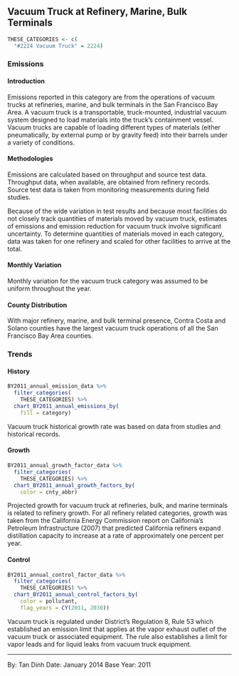 ## Vacuum Truck at Refinery, Marine, Bulk Terminals {#petprod-vacuum_truck}

```r
THESE_CATEGORIES <- c(
  "#2224 Vacuum Truck" = 2224)
```

### Emissions

#### Introduction {-}

Emissions reported in this category are from the operations of vacuum trucks at refineries, marine, and bulk terminals in the San Francisco Bay Area. A vacuum truck is a transportable, truck-mounted, industrial vacuum system designed to load materials into the truck’s containment vessel. Vacuum trucks are capable of loading different types of materials (either pneumatically, by external pump or by gravity feed) into their barrels under a variety of conditions.

#### Methodologies {-}

Emissions are calculated based on throughput and source test data. Throughput data, when available, are obtained from refinery records. Source test data is taken from monitoring measurements during field studies.

Because of the wide variation in test results and because most facilities do not closely track quantities of materials moved by vacuum truck, estimates of emissions and emission reduction for vacuum truck involve significant uncertainty. To determine quantities of materials moved in each category, data was taken for one refinery and scaled for other facilities to arrive at the total.

#### Monthly Variation {-}

Monthly variation for the vacuum truck category was assumed to be uniform throughout the year.

#### County Distribution {-}

With major refinery, marine, and bulk terminal presence, Contra Costa and Solano counties have the largest vacuum truck operations of all the San Francisco Bay Area counties.

### Trends 

#### History {-}

```r
BY2011_annual_emission_data %>%
  filter_categories(
    THESE_CATEGORIES) %>%
  chart_BY2011_annual_emissions_by(
    fill = category)
```

Vacuum truck historical growth rate was based on data from studies and historical records.

#### Growth {-}

```r
BY2011_annual_growth_factor_data %>%
  filter_categories(
    THESE_CATEGORIES) %>%
  chart_BY2011_annual_growth_factors_by(
    color = cnty_abbr)
```

Projected growth for vacuum truck at refineries, bulk, and marine terminals is related to refinery growth. For all refinery related categories, growth was taken from the California Energy Commission report on California’s Petroleum Infrastructure (2007) that predicted California refiners expand distillation capacity to increase at a rate of approximately one percent per year.

#### Control {-}

```r
BY2011_annual_control_factor_data %>%
  filter_categories(
    THESE_CATEGORIES) %>%
  chart_BY2011_annual_control_factors_by(
    color = pollutant,
    flag_years = CY(2011, 2030))
```

Vacuum truck is regulated under District’s Regulation 8, Rule 53 which established an emission limit that applies at the vapor exhaust outlet of the vacuum truck or associated equipment. The rule also establishes a limit for vapor leads and for liquid leaks from vacuum truck equipment.

***

By: Tan Dinh
Date: January 2014
Base Year: 2011
